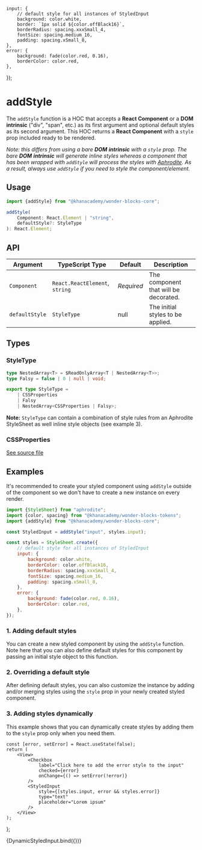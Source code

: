 

<Meta title="Core / addStyle" />

    input: {
        // default style for all instances of StyledInput
        background: color.white,
        border: `1px solid ${color.offBlack16}`,
        borderRadius: spacing.xxxSmall_4,
        fontSize: spacing.medium_16,
        padding: spacing.xSmall_8,
    },
    error: {
        background: fade(color.red, 0.16),
        borderColor: color.red,
    },
});


# addStyle

The `addStyle` function is a HOC that accepts a **React Component** or a **DOM**
**intrinsic** ("div", "span", etc.) as its first argument and optional default
styles as its second argument. This HOC returns a **React Component** with a
`style` prop included ready to be rendered.

_Note: this differs from using a bare **DOM** **intrinsic** with a `style`
prop. The bare **DOM** **intrinsic** will generate inline styles whereas a
component that has been wrapped with `addStyle` will process the styles with
[Aphrodite](https://github.com/Khan/aphrodite). As a result, always use
`addStyle` if you need to style the component/element._

## Usage

```js
import {addStyle} from "@khanacademy/wonder-blocks-core";

addStyle(
    Component: React.Element | "string",
    defaultStyle?: StyleType
): React.Element;
```

## API

| Argument       | TypeScript&nbsp;Type           | Default    | Description                           |
| -------------- | ------------------------------ | ---------- | ------------------------------------- |
| `Component`    | `React.ReactElement`, `string` | _Required_ | The component that will be decorated. |
| `defaultStyle` | `StyleType`                    | null       | The initial styles to be applied.     |

## Types

### StyleType

```ts
type NestedArray<T> = $ReadOnlyArray<T | NestedArray<T>>;
type Falsy = false | 0 | null | void;

export type StyleType =
    | CSSProperties
    | Falsy
    | NestedArray<CSSProperties | Falsy>;
```

**Note:** `StyleType` can contain a combination of style rules from an Aphrodite
StyleSheet as well inline style objects (see example 3).

### CSSProperties

[See source file](https://github.com/Khan/wonder-blocks/blob/main/flow-typed/aphrodite.flow.js#L13)

## Examples

It's recommended to create your styled component using `addStyle` outside of the
component so we don't have to create a new instance on every render.

```js
import {StyleSheet} from "aphrodite";
import {color, spacing} from "@khanacademy/wonder-blocks-tokens";
import {addStyle} from "@khanacademy/wonder-blocks-core";

const StyledInput = addStyle("input", styles.input);

const styles = StyleSheet.create({
    // default style for all instances of StyledInput
    input: {
        background: color.white,
        borderColor: color.offBlack16,
        borderRadius: spacing.xxxSmall_4,
        fontSize: spacing.medium_16,
        padding: spacing.xSmall_8,
    },
    error: {
        background: fade(color.red, 0.16),
        borderColor: color.red,
    },
});
```

### 1. Adding default styles

You can create a new styled component by using the `addStyle` function. Note
here that you can also define default styles for this component by passing an
initial style object to this function.

<Canvas withSource="open">
    <Story name="With default style">
        <StyledInput type="text" placeholder="This is a styled input" />
    </Story>
</Canvas>

### 2. Overriding a default style

After defining default styles, you can also customize the instance by adding
and/or merging styles using the `style` prop in your newly created styled
component.

<Canvas withSource="open">
    <Story name="Override styles">
        <StyledInput
            style={styles.error}
            type="text"
            placeholder="With an error style"
        />
    </Story>
</Canvas>

### 3. Adding styles dynamically

This example shows that you can dynamically create styles by adding them to the
`style` prop only when you need them.

    const [error, setError] = React.useState(false);
    return (
        <View>
            <Checkbox
                label="Click here to add the error style to the input"
                checked={error}
                onChange={() => setError(!error)}
            />
            <StyledInput
                style={[styles.input, error && styles.error]}
                type="text"
                placeholder="Lorem ipsum"
            />
        </View>
    );
};

<Canvas withSource="open">
    <Story name="Adding styles dynamically">
        {DynamicStyledInput.bind({})}
    </Story>
</Canvas>
